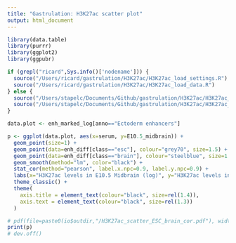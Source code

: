 ```yaml
---
title: "Gastrulation: H3K27ac scatter plot"
output: html_document
---
```


```r
library(data.table)
library(purrr)
library(ggplot2)
library(ggpubr)
```

```r
if (grepl("ricard",Sys.info()['nodename'])) {
  source("/Users/ricard/gastrulation/H3K27ac/H3K27ac_load_settings.R")
  source("/Users/ricard/gastrulation/H3K27ac/H3K27ac_load_data.R")  
} else {
  source("/Users/stapelc/Documents/Github/gastrulation/H3K27ac/H3K27ac_load_settings.R")
  source("/Users/stapelc/Documents/Github/gastrulation/H3K27ac/H3K27ac_load_data.R")
}
```

<!-- Scatter plot signal cell type 1 vs cell type 2 with correlation -->

```r
data.plot <- enh_marked_log[anno=="Ectoderm enhancers"]
```

```r
p <- ggplot(data.plot, aes(x=serum, y=E10.5_midbrain)) +
  geom_point(size=1) +
  geom_point(data=enh_diff[class=="esc"], colour="grey70", size=1.5) +
  geom_point(data=enh_diff[class=="brain"], colour="steelblue", size=1.5) +
  geom_smooth(method="lm", color="black") +
  stat_cor(method="pearson", label.x.npc=0.9, label.y.npc=0.9) +
  labs(x="H3K27ac levels in E10.5 Midbrain (log)", y="H3K27ac levels in ESCs (log)") +
  theme_classic() +
  theme(
    axis.title = element_text(colour="black", size=rel(1.4)),
    axis.text = element_text(colour="black", size=rel(1.3))
  )

# pdf(file=paste0(io$outdir,"/H3K27ac_scatter_ESC_brain_cor.pdf"), width=10.5, height=5, useDingbats=F)
print(p)
# dev.off()
```
